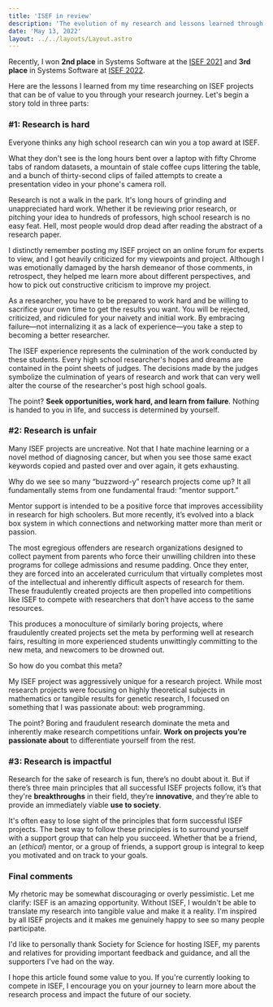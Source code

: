 ```yaml
---
title: 'ISEF in review'
description: 'The evolution of my research and lessons learned through 2 years of ISEF'
date: 'May 13, 2022'
layout: ../../layouts/Layout.astro
---
```



Recently, I won **2nd place** in Systems Software at the [ISEF 2021](https://www.societyforscience.org/press-release/2021-regeneron-isef-grand-awards/#:~:text=SOFT031) and **3rd place** in Systems Software at [ISEF 2022](https://www.societyforscience.org/press-release/regeneron-isef-full-awards-2022/#:~:text=SOFT037).

Here are the lessons I learned from my time researching on ISEF projects that can be of value to you through your research journey. Let's begin a story told in three parts:

### #1: Research is hard

Everyone thinks any high school research can win you a top award at ISEF.

What they don't see is the long hours bent over a laptop with fifty Chrome tabs of random datasets, a mountain of stale coffee cups littering the table, and a bunch of thirty-second clips of failed attempts to create a presentation video in your phone's camera roll.

Research is not a walk in the park. It's long hours of grinding and unappreciated hard work. Whether it be reviewing prior research, or pitching your idea to hundreds of professors, high school research is no easy feat. Hell, most people would drop dead after reading the abstract of a research paper.

I distinctly remember posting my ISEF project on an online forum for experts to view, and I got heavily criticized for my viewpoints and project. Although I was emotionally damaged by the harsh demeanor of those comments, in retrospect, they helped me learn more about different perspectives, and how to pick out constructive criticism to improve my project.

As a researcher, you have to be prepared to work hard and be willing to sacrifice your own time to get the results you want. You will be rejected, criticized, and ridiculed for your naivety and initial work. By embracing failure—not internalizing it as a lack of experience—you take a step to becoming a better researcher.

The ISEF experience represents the culmination of the work conducted by these students. Every high school researcher's hopes and dreams are contained in the point sheets of judges. The decisions made by the judges symbolize the culmination of years of research and work that can very well alter the course of the researcher's post high school goals.

The point? **Seek opportunities, work hard, and learn from failure**. Nothing is handed to you in life, and success is determined by yourself.

### #2: Research is unfair

Many ISEF projects are uncreative. Not that I hate machine learning or a novel method of diagnosing cancer, but when you see those same exact keywords copied and pasted over and over again, it gets exhausting.

> <ResearchProjectName client:idle />

Why do we see so many “buzzword-y” research projects come up? It all fundamentally stems from one fundamental fraud: “mentor support.”

Mentor support is intended to be a positive force that improves accessibility in research for high schoolers. But more recently, it’s evolved into a black box system in which connections and networking matter more than merit or passion.

The most egregious offenders are research organizations designed to collect payment from parents who force their unwilling children into these programs for college admissions and resume padding. Once they enter, they are forced into an accelerated curriculum that virtually completes most of the intellectual and inherently difficult aspects of research for them. These fraudulently created projects are then propelled into competitions like ISEF to compete with researchers that don’t have access to the same resources.

This produces a monoculture of similarly boring projects, where fraudulently created projects set the meta by performing well at research fairs, resulting in more experienced students unwittingly committing to the new meta, and newcomers to be drowned out.

So how do you combat this meta?

My ISEF project was aggressively unique for a research project. While most research projects were focusing on highly theoretical subjects in mathematics or tangible results for genetic research, I focused on something that I was passionate about: web programming.

The point? Boring and fraudulent research dominate the meta and inherently make research competitions unfair. **Work on projects you’re passionate about** to differentiate yourself from the rest.

### #3: Research is impactful

Research for the sake of research is fun, there’s no doubt about it. But if there’s three main principles that all successful ISEF projects follow, it’s that they're **breakthroughs** in their field, they’re **innovative**, and they’re able to provide an immediately viable **use to society**.

It's often easy to lose sight of the principles that form successful ISEF projects. The best way to follow these principles is to surround yourself with a support group that can help you succeed. Whether that be a friend, an (_ethical_) mentor, or a group of friends, a support group is integral to keep you motivated and on track to your goals.

### Final comments

My rhetoric may be somewhat discouraging or overly pessimistic. Let me clarify: ISEF is an amazing opportunity. Without ISEF, I wouldn't be able to translate my research into tangible value and make it a reality. I'm inspired by all ISEF projects and it makes me genuinely happy to see so many people participate.

I'd like to personally thank Society for Science for hosting ISEF, my parents and relatives for providing important feedback and guidance, and all the supporters I've had on the way.

I hope this article found some value to you. If you're currently looking to compete in ISEF, I encourage you on your journey to learn more about the research process and impact the future of our society.
